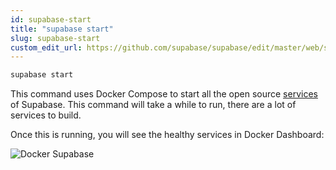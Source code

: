 ```yaml
---
id: supabase-start
title: "supabase start"
slug: supabase-start
custom_edit_url: https://github.com/supabase/supabase/edit/master/web/spec/cli.yml
---
```


```bash
supabase start
```

This command uses Docker Compose to start all the open source [services](/docs/#how-it-works) of Supabase. This command will take a while to run, there are a lot of services to build.

Once this is running, you will see the healthy services in Docker Dashboard:

![Docker Supabase](/docs/img/docker-supabase.png)
